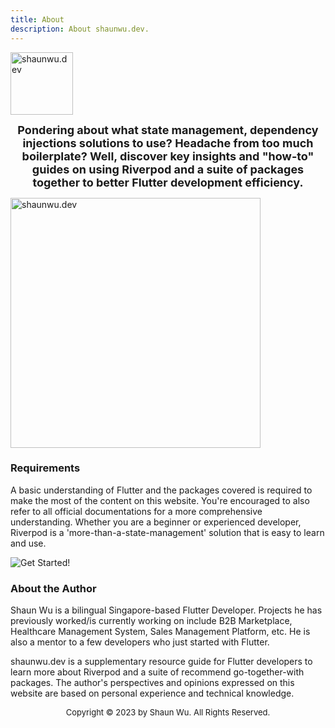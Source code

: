 ```yaml
---
title: About
description: About shaunwu.dev.
---
```

<Image
  src="/assets/symbol.png"
  alt="shaunwu.dev"
  height="100"
/>

**<center><font size="4">Pondering about what state management, dependency injections solutions to use? Headache from too much boilerplate? Well, discover key insights and "how-to" guides on using Riverpod and a suite of packages together to better Flutter development efficiency.</font></center>**

<Image
  src="/assets/components.png"
  alt="shaunwu.dev"
  height="400"
/>

### Requirements
A basic understanding of Flutter and the packages covered is required to make the most of the content on this website. You're encouraged to also refer to all official documentations for a more comprehensive understanding. Whether you are a beginner or experienced developer, Riverpod is a 'more-than-a-state-management' solution that is easy to learn and use.

<a href ="https://docs.page/iamshaunwu/shaun-wu-dev/en/setup" target="_self">
<img
  src="https://img.shields.io/badge/-GET%20STARTED!-blue?style=for-the-badge"
  alt="Get Started!"
  align="left"
/>
</a>

<!-- [![Let's Go!](https://img.shields.io/badge/-GET%20STARTED!-blue?style=for-the-badge)](/setup) -->

<br clear="left"/>

### About the Author
Shaun Wu is a bilingual Singapore-based Flutter Developer. Projects he has previously worked/is currently working on include B2B Marketplace, Healthcare Management System, Sales Management Platform, etc. He is also a mentor to a few developers who just started with Flutter.

<Info>shaunwu.dev is a supplementary resource guide for Flutter developers to learn more about Riverpod and a suite of recommend go-together-with packages. The author's perspectives and opinions expressed on this website are based on personal experience and technical knowledge.</Info>

<center><font size = "2">Copyright &copy; 2023 by Shaun Wu. All Rights Reserved.</font></center>